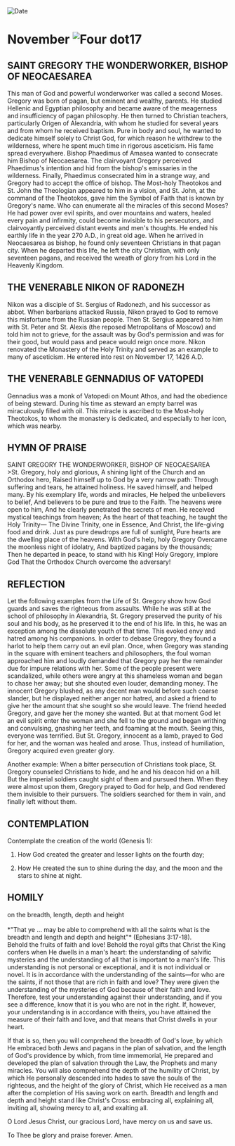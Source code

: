 
<RunningHead />
<Image src="/title-imprint.png" height={68} width={50} alt="Date" className="title-imprint"/>

# <div id="date">November <Image className="four-dot" src="/four-dot.png" height={15} width={15} alt="Four dot" />17</div>

## SAINT GREGORY THE WONDERWORKER, BISHOP OF NEOCAESAREA

This man of God and powerful wonderworker was called a second Moses. Gregory was born of pagan, but eminent and wealthy, parents. He studied Hellenic and Egyptian philosophy and became aware of the meagerness and insufficiency of pagan philosophy. He then turned to Christian teachers, particularly Origen of Alexandria, with whom he studied for several years and from whom he received baptism. Pure in body and soul, he wanted to dedicate himself solely to Christ God, for which reason he withdrew to the wilderness, where he spent much time in rigorous asceticism. His fame spread everywhere. Bishop Phaedimus of Amasea wanted to consecrate him Bishop of Neocaesarea. The clairvoyant Gregory perceived Phaedimus's intention and hid from the bishop's emissaries in the wilderness. Finally, Phaedimus consecrated him in a strange way, and Gregory had to accept the office of bishop. The Most-holy Theotokos and St. John the Theologian appeared to him in a vision, and St. John, at the command of the Theotokos, gave him the Symbol of Faith that is known by Gregory's name. Who can enumerate all the miracles of this second Moses? He had power over evil spirits, and over mountains and waters, healed every pain and infirmity, could become invisible to his persecutors, and clairvoyantly perceived distant events and men's thoughts. He ended his earthly life in the year 270 A.D., in great old age. When he arrived in Neocaesarea as bishop, he found only seventeen Christians in that pagan city. When he departed this life, he left the city Christian, with only seventeen pagans, and received the wreath of glory from his Lord in the Heavenly Kingdom.

## THE VENERABLE NIKON OF RADONEZH

Nikon was a disciple of St. Sergius of Radonezh, and his successor as abbot. When barbarians attacked Russia, Nikon prayed to God to remove this misfortune from the Russian people. Then St. Sergius appeared to him with St. Peter and St. Alexis (the reposed Metropolitans of Moscow) and told him not to grieve, for the assault was by God's permission and was for their good, but would pass and peace would reign once more. Nikon renovated the Monastery of the Holy Trinity and served as an example to many of asceticism. He entered into rest on November 17, 1426 A.D.

## THE VENERABLE GENNADIUS OF VATOPEDI

Gennadius was a monk of Vatopedi on Mount Athos, and had the obedience of being steward. During his time as steward an empty barrel was miraculously filled with oil. This miracle is ascribed to the Most-holy Theotokos, to whom the monastery is dedicated, and especially to her icon, which was nearby.


## HYMN OF PRAISE
<div style={{textAlign:'center', color:'crimson', fontWeight:'bold'}}>
SAINT GREGORY THE WONDERWORKER, BISHOP OF NEOCAESAREA
</div>
>St. Gregory, holy and glorious,  
A shining light of the Church and an Orthodox hero,  
Raised himself up to God by a very narrow path:  
Through suffering and tears, he attained holiness.  
He saved himself, and helped many.  
By his exemplary life, words and miracles,  
He helped the unbelievers to belief,  
And believers to be pure and true to the Faith.  
The heavens were open to him,  
And he clearly penetrated the secrets of men.  
He received mystical teachings from heaven;  
As the heart of that teaching, he taught the Holy Trinity—  
The Divine Trinity, one in Essence,  
And Christ, the life-giving food and drink.  
Just as pure dewdrops are full of sunlight,  
Pure hearts are the dwelling place of the heavens.  
With God's help, holy Gregory  
Overcame the moonless night of idolatry,  
And baptized pagans by the thousands;  
Then he departed in peace, to stand with his King!  
Holy Gregory, implore God  
That the Orthodox Church overcome the adversary!  


## REFLECTION

Let the following examples from the Life of St. Gregory show how God guards and saves the righteous from assaults. While he was still at the school of philosophy in Alexandria, St. Gregory preserved the purity of his soul and his body, as he preserved it to the end of his life. In this, he was an exception among the dissolute youth of that time. This evoked envy and hatred among his companions. In order to debase Gregory, they found a harlot to help them carry out an evil plan. Once, when Gregory was standing in the square with eminent teachers and philosophers, the foul woman approached him and loudly demanded that Gregory pay her the remainder due for impure relations with her. Some of the people present were scandalized, while others were angry at this shameless woman and began to chase her away; but she shouted even louder, demanding money. The innocent Gregory blushed, as any decent man would before such coarse slander, but he displayed neither anger nor hatred, and asked a friend to give her the amount that she sought so she would leave. The friend heeded Gregory, and gave her the money she wanted. But at that moment God let an evil spirit enter the woman and she fell to the ground and began writhing and convulsing, gnashing her teeth, and foaming at the mouth. Seeing this, everyone was terrified. But St. Gregory, innocent as a lamb, prayed to God for her, and the woman was healed and arose. Thus, instead of humiliation, Gregory acquired even greater glory.

Another example: When a bitter persecution of Christians took place, St. Gregory counseled Christians to hide, and he and his deacon hid on a hill. But the imperial soldiers caught sight of them and pursued them. When they were almost upon them, Gregory prayed to God for help, and God rendered them invisible to their pursuers. The soldiers searched for them in vain, and finally left without them.


## CONTEMPLATION

Contemplate the creation of the world (Genesis 1):

1. How God created the greater and lesser lights on the fourth day;

2. How He created the sun to shine during the day, and the moon and the stars to shine at night.


## HOMILY
<div style={{textAlign:'center', color:'crimson', fontWeight:'bold'}}>
on the breadth, length, depth and height
</div>
<br />
<div style={{textAlign:'right'}}>
*"That ye … may be able to comprehend with all the saints what is the breadth and length and depth and height"* (Ephesians 3:17-18).
</div>
Behold the fruits of faith and love! Behold the royal gifts that Christ the King confers when He dwells in a man's heart: the understanding of salvific mysteries and the understanding of all that is important to a man's life. This understanding is not personal or exceptional, and it is not individual or novel. It is in accordance with the understanding of the saints—for who are the saints, if not those that are rich in faith and love? They were given the understanding of the mysteries of God because of their faith and love. Therefore, test your understanding against their understanding, and if you see a difference, know that it is you who are not in the right. If, however, your understanding is in accordance with theirs, you have attained the measure of their faith and love, and that means that Christ dwells in your heart.

If that is so, then you will comprehend the breadth of God's love, by which He embraced both Jews and pagans in the plan of salvation, and the length of God's providence by which, from time immemorial, He prepared and developed the plan of salvation through the Law, the Prophets and many miracles. You will also comprehend the depth of the humility of Christ, by which He personally descended into hades to save the souls of the righteous, and the height of the glory of Christ, which He received as a man after the completion of His saving work on earth. Breadth and length and depth and height stand like Christ's Cross: embracing all, explaining all, inviting all, showing mercy to all, and exalting all.

O Lord Jesus Christ, our gracious Lord, have mercy on us and save us.

To Thee be glory and praise forever. Amen.